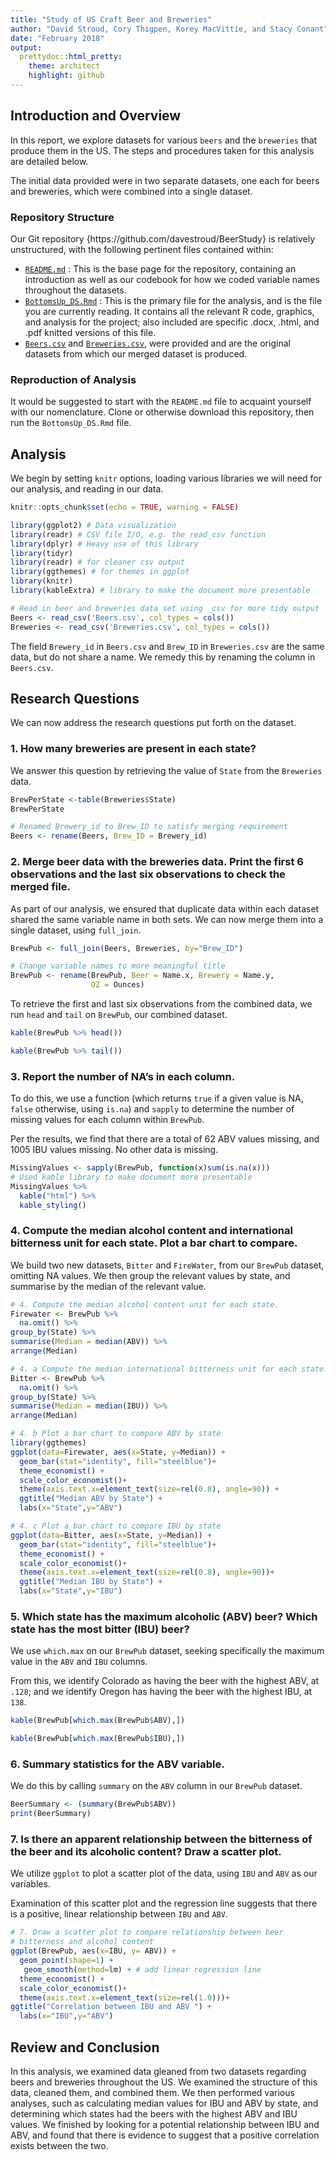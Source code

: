 ```yaml
---
title: "Study of US Craft Beer and Breweries"
author: "David Stroud, Cory Thigpen, Korey MacVittie, and Stacy Conant"
date: "February 2018"
output:
  prettydoc::html_pretty:
    theme: architect
    highlight: github
---
```

## Introduction and Overview

In this report, we explore datasets for various `beers` and the `breweries` that produce them in the US. The steps and procedures taken for this analysis are detailed below. 

The initial data provided were in two separate datasets, one each for beers and breweries, which were combined into a single dataset.

### Repository Structure

Our Git repository {https://github.com/davestroud/BeerStudy} is relatively unstructured, with the following pertinent files contained within:

* [`README.md`](https://github.com/davestroud/BeerStudy/blob/master/README.md) : This is the base page for the repository, containing an introduction as well as our codebook for how we coded variable names throughout the datasets.
* [`BottomsUp_DS.Rmd`](https://github.com/davestroud/BeerStudy/blob/master/BottomsUp_DS.Rmd) : This is the primary file for the analysis, and is the file you are currently reading. It contains all the relevant R code, graphics, and analysis for the project; also included are specific .docx, .html, and .pdf knitted versions of this file.
* [`Beers.csv`](https://github.com/davestroud/BeerStudy/blob/master/Beers.csv) and [`Breweries.csv`](https://github.com/davestroud/BeerStudy/blob/master/Breweries.csv), were provided and are the original datasets from which our merged dataset is produced.

### Reproduction of Analysis

It would be suggested to start with the `README.md` file to acquaint yourself with our nomenclature. Clone or otherwise download this repository, then run the `BottomsUp_DS.Rmd` file.

## Analysis

We begin by setting `knitr` options, loading various libraries we will need for our analysis, and reading in our data.

```r
knitr::opts_chunk$set(echo = TRUE, warning = FALSE)
```


```r
library(ggplot2) # Data visualization
library(readr) # CSV file I/O, e.g. the read_csv function
library(dplyr) # Heavy use of this library
library(tidyr)
library(readr) # for cleaner csv output
library(ggthemes) # for themes in ggplot
library(knitr)
library(kableExtra) # library to make the document more presentable
```

```r
# Read in beer and breweries data set using _csv for more tidy output
Beers <- read_csv('Beers.csv', col_types = cols())
Breweries <- read_csv('Breweries.csv', col_types = cols())
```

The field `Brewery_id` in `Beers.csv` and `Brew_ID` in `Breweries.csv` are the same data, but do not share a name. We remedy this by renaming the column in `Beers.csv`.

## Research Questions

We can now address the research questions put forth on the dataset.

### 1. How many breweries are present in each state?

We answer this question by retrieving the value of `State` from the `Breweries` data.
```r
BrewPerState <-table(Breweries$State)
BrewPerState
```


```r
# Renamed Brewery_id to Brew_ID to satisfy merging requirement
Beers <- rename(Beers, Brew_ID = Brewery_id)
```
### 2. Merge beer data with the breweries data. Print the first 6 observations and the last six observations to check the merged file.

As part of our analysis, we ensured that duplicate data within each dataset shared the same variable name in both sets. We can now merge them into a single dataset, using `full_join`.
```r
BrewPub <- full_join(Beers, Breweries, by="Brew_ID")
```

```r
# Change variable names to more meaningful title
BrewPub <- rename(BrewPub, Beer = Name.x, Brewery = Name.y,
                  OZ = Ounces)
```

To retrieve the first and last six observations from the combined data, we run `head` and `tail` on `BrewPub`, our combined dataset.
```r
kable(BrewPub %>% head())
```

```r
kable(BrewPub %>% tail())
```

### 3. Report the number of NA’s in each column.

To do this, we use a function (which returns `true` if a given value is NA, `false` otherwise, using `is.na`) and `sapply` to determine the number of missing values for each column within `BrewPub`.

Per the results, we find that there are a total of 62 ABV values missing, and 1005 IBU values missing. No other data is missing.
```r
MissingValues <- sapply(BrewPub, function(x)sum(is.na(x)))
# Used kable library to make document more presentable
MissingValues %>%
  kable("html") %>%
  kable_styling()
```
### 4. Compute the median alcohol content and international bitterness unit for each state. Plot a bar chart to compare.

We build two new datasets, `Bitter` and `FireWater`, from our `BrewPub` dataset, omitting NA values. We then group the relevant values by state, and summarise by the median of the relevant value.
```r
# 4. Compute the median alcohol content unit for each state.
Firewater <- BrewPub %>%
  na.omit() %>%
group_by(State) %>%
summarise(Median = median(ABV)) %>%
arrange(Median)
```

```r
# 4. a Compute the median international bitterness unit for each state.
Bitter <- BrewPub %>%
  na.omit() %>%
group_by(State) %>%
summarise(Median = median(IBU)) %>%
arrange(Median)
```

```r
# 4. b Plot a bar chart to compare ABV by state
library(ggthemes)
ggplot(data=Firewater, aes(x=State, y=Median)) +
  geom_bar(stat="identity", fill="steelblue")+
  theme_economist() + 
  scale_color_economist()+
  theme(axis.text.x=element_text(size=rel(0.8), angle=90)) +
  ggtitle("Median ABV by State") +
  labs(x="State",y="ABV")
```



```r
# 4. c Plot a bar chart to compare IBU by state
ggplot(data=Bitter, aes(x=State, y=Median)) +
  geom_bar(stat="identity", fill="steelblue")+
  theme_economist() + 
  scale_color_economist()+
  theme(axis.text.x=element_text(size=rel(0.8), angle=90))+
  ggtitle("Median IBU by State") +
  labs(x="State",y="IBU")
```

### 5. Which state has the maximum alcoholic (ABV) beer? Which state has the most bitter (IBU) beer?

We use `which.max` on our `BrewPub` dataset, seeking specifically the maximum value in the `ABV` and `IBU` columns.

From this, we identify Colorado as having the beer with the highest ABV, at `.128`; and we identify Oregon has having the beer with the highest IBU, at `138`.
```r
kable(BrewPub[which.max(BrewPub$ABV),])
```

```r
kable(BrewPub[which.max(BrewPub$IBU),])
```

### 6. Summary statistics for the ABV variable.

We do this by calling `summary` on the `ABV` column in our `BrewPub` dataset.

```r
BeerSummary <- (summary(BrewPub$ABV))
print(BeerSummary)
```

### 7. Is there an apparent relationship between the bitterness of the beer and its alcoholic content? Draw a scatter plot.

We utilize `ggplot` to plot a scatter plot of the data, using `IBU` and `ABV` as our variables.

Examination of this scatter plot and the regression line suggests that there is a positive, linear relationship between `IBU` and `ABV`.
```r
# 7. Draw a scatter plot to compare relationship between beer 
# bitterness and alcohol content
ggplot(BrewPub, aes(x=IBU, y= ABV)) +
  geom_point(shape=1) +
   geom_smooth(method=lm) + # add linear regression line
  theme_economist() + 
  scale_color_economist()+
  theme(axis.text.x=element_text(size=rel(1.0)))+
ggtitle("Correlation between IBU and ABV ") +
  labs(x="IBU",y="ABV")
```

## Review and Conclusion

In this analysis, we examined data gleaned from two datasets regarding beers and breweries throughout the US. We examined the structure of this data, cleaned them, and combined them. We then performed various analyses, such as calculating median values for IBU and ABV by state, and determining which states had the beers with the highest ABV and IBU values. We finished by looking for a potential relationship between IBU and ABV, and found that there is evidence to suggest that a positive correlation exists between the two.
